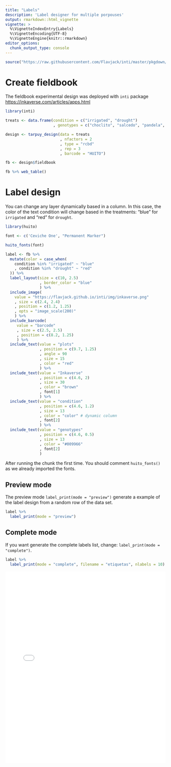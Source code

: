 ```yaml
---
title: "Labels"
description: 'Label designer for multiple porpouses'
output: rmarkdown::html_vignette
vignette: >
  %\VignetteIndexEntry{Labels}
  %\VignetteEncoding{UTF-8}
  %\VignetteEngine{knitr::rmarkdown}
editor_options: 
  chunk_output_type: console
---
```


```r
source("https://raw.githubusercontent.com/Flavjack/inti/master/pkgdown/favicon/docs.r")
```

# Create fieldbook

The fieldbook experimental design was deployed with `inti` package <https://inkaverse.com/articles/apps.html>

```r
library(inti)

treats <- data.frame(condition = c("irrigated", "drought")
                     , genotypes = c("choclito", "salcedo", "pandela", "puno"))

design <- tarpuy_design(data = treats
                        , nfactors = 2
                        , type = "rcbd"
                        , rep = 3
                        , barcode = "HUITO") 

fb <- design$fieldbook

fb %>% web_table()
```

# Label design

You can change any layer dynamically based in a column. In this case, the color of the text condition will change based in the treatments: "blue" for `irrigated` and "red" for `drought`.

```r
library(huito)

font <- c('Ceviche One', "Permanent Marker")

huito_fonts(font)

label <- fb %>% 
  mutate(color = case_when(
    condition %in% "irrigated" ~ "blue"
    , condition %in% "drought" ~ "red"
  )) %>% 
  label_layout(size = c(10, 2.5)
               , border_color = "blue"
               ) %>%
  include_image(
    value = "https://flavjack.github.io/inti/img/inkaverse.png"
    , size = c(2.4, 2.4)
    , position = c(1.2, 1.25)
    , opts = "image_scale(200)"
    ) %>%
  include_barcode(
     value = "barcode"
     , size = c(2.5, 2.5)
     , position = c(8.2, 1.25)
     ) %>%
  include_text(value = "plots"
               , position = c(9.7, 1.25)
               , angle = 90
               , size = 15
               , color = "red"
               ) %>%
  include_text(value = "Inkaverse"
               , position = c(4.6, 2)
               , size = 30
               , color = "brown"
               , font[1]
               ) %>%
  include_text(value = "condition"
               , position = c(4.6, 1.2)
               , size = 13
               , color = "color" # dynamic column
               , font[2]
               ) %>%
  include_text(value = "genotypes"
               , position = c(4.6, 0.5)
               , size = 13
               , color = "#009966"
               , font[2]
               ) 
```

After running the chunk the first time. You should comment `huito_fonts()` as we already imported the fonts. 

## Preview mode

The preview mode `label_print(mode = "preview")` generate a example of the label design from a random row of the data set.

```r
label %>% 
  label_print(mode = "preview")
```

## Complete mode

If you want generate the complete labels list, change: `label_print(mode = "complete")`.

```r
label %>% 
  label_print(mode = "complete", filename = "etiquetas", nlabels = 10)
```

<embed src="etiquetas.pdf" height="600" width="100%" alt="pdf" pluginspage="http://www.adobe.com/products/acrobat/readstep2.html">

